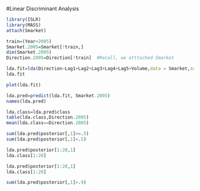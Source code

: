 #Linear Discriminant Analysis

```{r}
library(ISLR)
library(MASS)
attach(Smarket)

train=(Year<2005)
Smarket.2005=Smarket[!train,]
dim(Smarket.2005)
Direction.2005=Direction[!train]  #Recall, we atttached Smarket

lda.fit=lda(Direction~Lag1+Lag2+Lag3+Lag4+Lag5+Volume,data = Smarket,subset=train)
lda.fit

plot(lda.fit)

lda.pred=predict(lda.fit, Smarket.2005)
names(lda.pred)

lda.class=lda.pred$class
table(lda.class,Direction.2005)
mean(lda.class==Direction.2005)

sum(lda.pred$posterior[,1]>=.5)
sum(lda.pred$posterior[,1]<.5)

lda.pred$posterior[1:20,1]
lda.class[1:20]

lda.pred$posterior[1:20,1]
lda.class[1:20]

sum(lda.pred$posterior[,1]>.9)

```